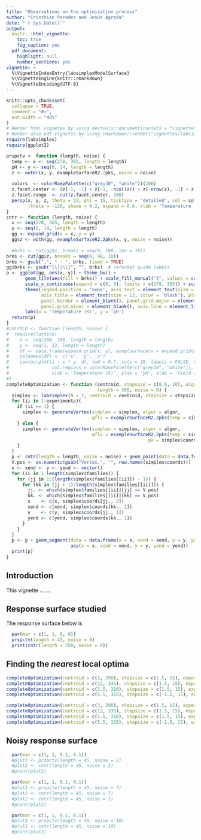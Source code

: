 ```yaml
---
title: "Observations on the optimization process"
author: "Cristhian Paredes and Jesús Ágreda"
date: "`r Sys.Date()`"
output: 
  knitr:::html_vignette:
    toc: true
    fig_caption: yes
  pdf_document:
    highlight: null
    number_sections: yes
vignette: >
  %\VignetteIndexEntry{labsimplexModelSurface}
  %\VignetteEngine{knitr::rmarkdown}
  %\VignetteEncoding{UTF-8}
---
```

```r
knitr::opts_chunk$set(
  collapse = TRUE,
  comment = "#>",
  out.width = "48%"
)
# Render html vignetes by using devtools::document(roclets = "vignette")
# Render also pdf vignetes by using rmarkdown::render("vignettes/labsimplex.Rmd", "all")
require(labsimplex)
require(ggplot2)
```

```r
prspctv <- function (length, noise) {
  temp <- x <- seq(278, 365, length = length)
  pH <- y <- seq(0, 14, length = length)
  z <- outer(x, y, exampleSurfaceR2.2pks, noise = noise)
  
  colors  <- colorRampPalette(c("grey30", "white"))(100)
  z.facet.center <- (z[-1, -1] + z[-1, -ncol(z)] + z[-nrow(z), -1] + z[-nrow(z), -ncol(z)])/4
  z.facet.range  <- cut(z.facet.center, 200)
  persp(x, y, z, theta = 22, phi = 15, ticktype = "detailed", col = colors[z.facet.range], lwd = 0.3,
        ltheta = -120, shade = 0.2, expand = 0.6, xlab = 'Temperature (K)', ylab = 'pH', zlab = 'Yield (%)')
}
cntr <- function (length, noise) {
  x <- seq(278, 365, length = length)
  y <- seq(0, 14, length = length)
  gg <- expand.grid(x = x, y = y)
  gg$z <- with(gg, exampleSurfaceR2.2pks(x, y, noise = noise))
  
  #brks <- cut(gg$z, breaks = seq(0, 100, len = 10))
brks <- cut(gg$z, breaks = seq(0, 90, 10))
brks <- gsub(",", " - ", brks, fixed = TRUE)
gg$brks <- gsub("\\(|\\]", "", brks)  # reformat guide labels
p <- ggplot(gg, aes(x, y)) + theme_bw() +
       geom_tile(aes(fill = brks)) + scale_fill_manual("Z", values = colorRampPalette(c("grey30", "white"))(11)) +
       scale_x_continuous(expand = c(0, 0), limits = c(278, 365)) + scale_y_continuous(expand = c(0, 0), limits = c(0, 14)) +
       theme(legend.position = 'none', axis.text = element_text(size = 12, color = 'black'),
             axis.title = element_text(size = 12, color = 'black'), plot.margin = unit(c(0.5, 0.5, 0.1, 0.1), "cm"),
             panel.border = element_blank(), panel.grid.major = element_blank(),
             panel.grid.minor = element_blank(), axis.line = element_line(colour = "black")) + 
       labs(x = 'Temperature (K)', y = 'pH')
  return(p)
}
#cntrOLD <- function (length, noise) {
#  require(lattice)
#    x <- seq(280, 360, length = length)
#    y <- seq(1, 13, length = length)
#    df <- data.frame(expand.grid(x, y), exmplsurface(x = expand.grid(x, y)[, 1], y = expand.grid(x, y)[, 2], noise = noise))
#    colnames(df) <- c('x', 'y', 'z')
#    contourplot(z ~ x * y, df, lwd = 0.7, cuts = 10, labels = FALSE, region = TRUE,
#                col.regions = colorRampPalette(c("grey10", "white")),
#                xlab = 'Temperature (K)', ylab = 'pH', zlab = 'Yield (%)')
#}
completeOptimization <- function (centroid, stepsize = c(0.6, 10), algor = 'fixed', experiments = 17,
                                  length = 300, noise = 0) {
  simplex <- labsimplex(N = 2, centroid = centroid, stepsize = stepsize, var.name = c('pH', 'Temperature'))
  for (ii in 1:experiments){
    if (ii == 1) {
      simplex <- generateVertex(simplex = simplex, algor = algor,
                                qflv = exampleSurfaceR2.2pks(temp = simplex$coords[, 2], pH = simplex$coords[, 1]))
    } else {
      simplex <- generateVertex(simplex = simplex, algor = algor,
                                qflv = exampleSurfaceR2.2pks(temp = simplex$coords[nrow(simplex$coords), 2], 
                                                     pH = simplex$coords[nrow(simplex$coords), 1]))
    }
  }
  p <- cntr(length = length, noise = noise) + geom_point(data = data.frame(x = simplex$coords[, 2], y = simplex$coords[, 1]))
  V.pos <- as.numeric(gsub("Vertex.", "", row.names(simplex$coords)))
  x <- xend <- y <- yend <- vector()
  for (ii in 1:length(simplex$families)) {
    for (jj in 1:(length(simplex$families[[ii]]) - 1)) {
      for (kk in (jj + 1):length(simplex$families[[ii]])) {
        jj. <- which(simplex$families[[ii]][jj] == V.pos)
        kk. <- which(simplex$families[[ii]][kk] == V.pos)
        x    <- c(x, simplex$coords[jj., 2])
        xend <- c(xend, simplex$coords[kk., 2])
        y    <- c(y, simplex$coords[jj., 1])
        yend <- c(yend, simplex$coords[kk., 1])
      }
    }
  }
  p <- p + geom_segment(data = data.frame(x = x, xend = xend, y = y, yend = yend),
                        aes(x = x, xend = xend, y = y, yend = yend))
  print(p)
}

```
## Introduction
This vignette ... ...

## Response surface studied
The response surface below is 

```r
  par(mar = c(1, 1, 0, 0))
  prspctv(length = 45, noise = 0)
  print(cntr(length = 350, noise = 0))
```

## Finding the *nearest* local optima
```r
completeOptimization(centroid = c(3, 290), stepsize = c(1.5, 15), experiments = 15)
completeOptimization(centroid = c(12, 335), stepsize = c(1.5, 15), experiments = 12)
completeOptimization(centroid = c(1.5, 310), stepsize = c(1.5, 15), experiments = 12)
completeOptimization(centroid = c(5.5, 315), stepsize = c(-1.5, 15), experiments = 12)

completeOptimization(centroid = c(3, 290), stepsize = c(1.5, 15), experiments = 18, algor = 'variable')
completeOptimization(centroid = c(12, 335), stepsize = c(1.5, 15), experiments = 18, algor = 'variable')
completeOptimization(centroid = c(1.5, 310), stepsize = c(1.5, 15), experiments = 15, algor = 'variable')
completeOptimization(centroid = c(5.5, 315), stepsize = c(-1.5, 15), experiments = 15, algor = 'variable')


```

## Noisy response surface
```r
  par(mar = c(1, 1, 0.1, 0.1))
  #plot1 <- prspctv(length = 45, noise = 2)
  #plot2 <- cntr(length = 45, noise = 2)
  #print(plot2)
```
```r
  par(mar = c(1, 1, 0.1, 0.1))
  #plot1 <- prspctv(length = 45, noise = 7)
  #plot2 <- cntr(length = 45, noise = 7)
  #plot2 <- cntr(length = 45, noise = 7)
  #print(plot2)
```
```r
  par(mar = c(1, 1, 0.1, 0.1))
  #plot1 <- prspctv(length = 45, noise = 10)
  #plot2 <- cntr(length = 45, noise = 10)
  #print(plot2)
```
  
